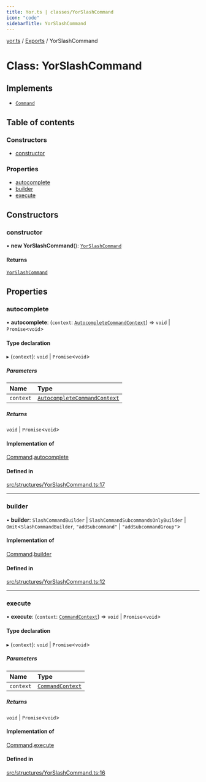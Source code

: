 ```yaml
---
title: Yor.ts | classes/YorSlashCommand
icon: "code"
sidebarTitle: YorSlashCommand
---
```

[yor.ts](../README) / [Exports](../modules) / YorSlashCommand

# Class: YorSlashCommand

## Implements

- [`Command`](../interfaces/Command)

## Table of contents

### Constructors

- [constructor](YorSlashCommand#constructor)

### Properties

- [autocomplete](YorSlashCommand#autocomplete)
- [builder](YorSlashCommand#builder)
- [execute](YorSlashCommand#execute)

## Constructors

### constructor

• **new YorSlashCommand**(): [`YorSlashCommand`](YorSlashCommand)

#### Returns

[`YorSlashCommand`](YorSlashCommand)

## Properties

### autocomplete

• **autocomplete**: (`context`: [`AutocompleteCommandContext`](AutocompleteCommandContext)) => `void` \| `Promise`\<`void`\>

#### Type declaration

▸ (`context`): `void` \| `Promise`\<`void`\>

##### Parameters

| Name | Type |
| :------ | :------ |
| `context` | [`AutocompleteCommandContext`](AutocompleteCommandContext) |

##### Returns

`void` \| `Promise`\<`void`\>

#### Implementation of

[Command](../interfaces/Command).[autocomplete](../interfaces/Command#autocomplete)

#### Defined in

[src/structures/YorSlashCommand.ts:17](https://github.com/OreOreki/interactions.ts/blob/69aba85/src/structures/YorSlashCommand.ts#L17)

___

### builder

• **builder**: `SlashCommandBuilder` \| `SlashCommandSubcommandsOnlyBuilder` \| `Omit`\<`SlashCommandBuilder`, ``"addSubcommand"`` \| ``"addSubcommandGroup"``\>

#### Implementation of

[Command](../interfaces/Command).[builder](../interfaces/Command#builder)

#### Defined in

[src/structures/YorSlashCommand.ts:12](https://github.com/OreOreki/interactions.ts/blob/69aba85/src/structures/YorSlashCommand.ts#L12)

___

### execute

• **execute**: (`context`: [`CommandContext`](CommandContext)) => `void` \| `Promise`\<`void`\>

#### Type declaration

▸ (`context`): `void` \| `Promise`\<`void`\>

##### Parameters

| Name | Type |
| :------ | :------ |
| `context` | [`CommandContext`](CommandContext) |

##### Returns

`void` \| `Promise`\<`void`\>

#### Implementation of

[Command](../interfaces/Command).[execute](../interfaces/Command#execute)

#### Defined in

[src/structures/YorSlashCommand.ts:16](https://github.com/OreOreki/interactions.ts/blob/69aba85/src/structures/YorSlashCommand.ts#L16)
